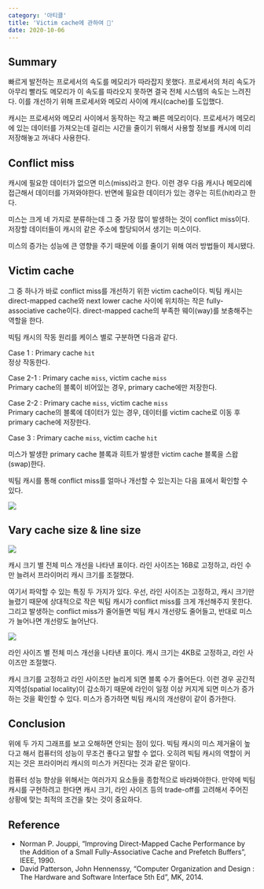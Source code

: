```yaml
---
category: '아티클'
title: 'Victim cache에 관하여 🧱'
date: 2020-10-06
---
```


## Summary

빠르게 발전하는 프로세서의 속도를 메모리가 따라잡지 못했다. 프로세서의 처리 속도가 아무리 빨라도 메모리가 이 속도를 따라오지 못하면 결국 전체 시스템의 속도는 느려진다. 이를 개선하기 위해 프로세서와 메모리 사이에 캐시(cache)를 도입했다.

캐시는 프로세서와 메모리 사이에서 동작하는 작고 빠른 메모리이다. 프로세서가 메모리에 있는 데이터를 가져오는데 걸리는 시간을 줄이기 위해서 사용할 정보를 캐시에 미리 저장해놓고 꺼내다 사용한다.

## Conflict miss

캐시에 필요한 데이터가 없으면 미스(miss)라고 한다. 이런 경우 다음 캐시나 메모리에 접근해서 데이터를 가져와야한다. 반면에 필요한 데이터가 있는 경우는 히트(hit)라고 한다.

미스는 크게 네 가지로 분류하는데 그 중 가장 많이 발생하는 것이 conflict miss이다. 저장할 데이터들이 캐시의 같은 주소에 할당되어서 생기는 미스이다.

미스의 증가는 성능에 큰 영향을 주기 때문에 이를 줄이기 위해 여러 방법들이 제시됐다.

## Victim cache

그 중 하나가 바로 conflict miss를 개선하기 위한 victim cache이다. 빅팀 캐시는 direct-mapped cache와 next lower cache 사이에 위치하는 작은 fully-associative cache이다. direct-mapped cache의 부족한 웨이(way)를 보충해주는 역할을 한다.

빅팀 캐시의 작동 원리를 케이스 별로 구분하면 다음과 같다.

Case 1 : Primary cache `hit`  
정상 작동한다.

Case 2-1 : Primary cache `miss`, victim cache `miss`  
Primary cache의 블록이 비어있는 경우, primary cache에만 저장한다.

Case 2-2 : Primary cache `miss`, victim cache `miss`  
Primary cache의 블록에 데이터가 있는 경우, 데이터를 victim cache로 이동 후 primary cache에 저장한다.

Case 3 : Primary cache `miss`, victim cache `hit`

미스가 발생한 primary cache 블록과 히트가 발생한 victim cache 블록을 스왑(swap)한다.

빅팀 캐시를 통해 conflict miss를 얼마나 개선할 수 있는지는 다음 표에서 확인할 수 있다.

![](0.png)

## Vary cache size & line size

![](1.png)

캐시 크기 별 전체 미스 개선을 나타낸 표이다. 라인 사이즈는 16B로 고정하고, 라인 수만 늘려서 프라이머리 캐시 크기를 조절했다.

여기서 파악할 수 있는 특징 두 가지가 있다. 우선, 라인 사이즈는 고정하고, 캐시 크기만 늘렸기 때문에 상대적으로 작은 빅팀 캐시가 conflict miss를 크게 개선해주지 못한다. 그리고 발생하는 conflict miss가 줄어들면 빅팀 캐시 개선량도 줄어들고, 반대로 미스가 늘어나면 개선량도 늘어난다.

![](2.png)

라인 사이즈 별 전체 미스 개선을 나타낸 표이다. 캐시 크기는 4KB로 고정하고, 라인 사이즈만 조절했다.

캐시 크기를 고정하고 라인 사이즈만 늘리게 되면 블록 수가 줄어든다. 이런 경우 공간적 지역성(spatial locality)이 감소하기 때문에 라인이 일정 이상 커지게 되면 미스가 증가하는 것을 확인할 수 있다. 미스가 증가하면 빅팀 캐시의 개선량이 같이 증가한다.

## Conclusion

위에 두 가지 그래프를 보고 오해하면 안되는 점이 있다. 빅팀 캐시의 미스 제거율이 높다고 해서 컴퓨터의 성능이 무조건 좋다고 말할 수 없다. 오히려 빅팀 캐시의 역할이 커지는 것은 프라이머리 캐시의 미스가 커진다는 것과 같은 말이다.

컴퓨터 성능 향상을 위해서는 여러가지 요소들을 종합적으로 바라봐야한다. 만약에 빅팀 캐시를 구현하려고 한다면 캐시 크기, 라인 사이즈 등의 trade-off를 고려해서 주어진 상황에 맞는 최적의 조건을 찾는 것이 중요하다.

## Reference

- Norman P. Jouppi, “Improving Direct-Mapped Cache Performance by the Addition of a Small Fully-Associative Cache and Prefetch Buffers”, IEEE, 1990.
- David Patterson, John Hennenssy, “Computer Organization and Design : The Hardware and Software Interface 5th Ed”, MK, 2014.
